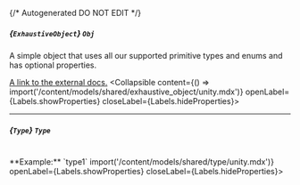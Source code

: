 {/* Autogenerated DO NOT EDIT  */}

##### *{`ExhaustiveObject`}* `Obj`
A simple object that uses all our supported primitive types and enums and has optional properties.

[A link to the external docs.](https://docs.speakeasyapi.dev)
<Collapsible content={() => import('/content/models/shared/exhaustive_object/unity.mdx')} openLabel={Labels.showProperties} closeLabel={Labels.hideProperties}>
</Collapsible>

---
##### *{`Type`}* `Type`
<br/>
**Example:** `type1`
<Collapsible content={() => import('/content/models/shared/type/unity.mdx')} openLabel={Labels.showProperties} closeLabel={Labels.hideProperties}>
</Collapsible>


